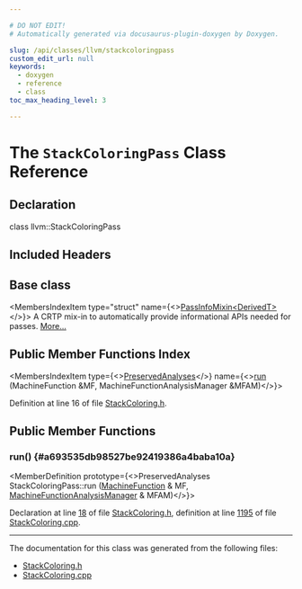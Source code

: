 ```yaml
---

# DO NOT EDIT!
# Automatically generated via docusaurus-plugin-doxygen by Doxygen.

slug: /api/classes/llvm/stackcoloringpass
custom_edit_url: null
keywords:
  - doxygen
  - reference
  - class
toc_max_heading_level: 3

---
```





# The `StackColoringPass` Class Reference

<DoxygenPage pluginConfig={pluginConfig}>



## Declaration

<CodeBlock>class llvm::StackColoringPass</CodeBlock>

## Included Headers

<IncludesList>
<IncludesListItem
  filePath="llvm/CodeGen/StackColoring.h"
  permalink="/docs/api/files/include/include/llvm/include/llvm/codegen/stackcoloring-h"
  isLocal="true" />
</IncludesList>

## Base class

<MembersIndex>

<MembersIndexItem
  type="struct"
  name={<><a href="/docs/api/structs/llvm/passinfomixin">PassInfoMixin&lt;DerivedT&gt;</a></>}>
A CRTP mix-in to automatically provide informational APIs needed for passes. <a href="/docs/api/structs/llvm/passinfomixin/#details">More...</a>
</MembersIndexItem>

</MembersIndex>

## Public Member Functions Index

<MembersIndex>

<MembersIndexItem
  type={<><a href="/docs/api/classes/llvm/preservedanalyses">PreservedAnalyses</a></>}
  name={<><a href="#a693535db98527be92419386a4baba10a">run</a> (MachineFunction &amp;MF, MachineFunctionAnalysisManager &amp;MFAM)</>}>
</MembersIndexItem>

</MembersIndex>


Definition at line 16 of file <a href="/docs/api/files/include/include/llvm/include/llvm/codegen/stackcoloring-h">StackColoring.h</a>.

<SectionDefinition>

## Public Member Functions

### run() {#a693535db98527be92419386a4baba10a}

<MemberDefinition
  prototype={<>PreservedAnalyses StackColoringPass::run (<a href="/docs/api/classes/llvm/machinefunction">MachineFunction</a> &amp; MF, <a href="/docs/api/namespaces/llvm/#a064825a8817522ca733ac413a7122d36">MachineFunctionAnalysisManager</a> &amp; MFAM)</>}>

Declaration at line <a href="/docs/api/files/include/include/llvm/include/llvm/codegen/stackcoloring-h/#l00018">18</a> of file <a href="/docs/api/files/include/include/llvm/include/llvm/codegen/stackcoloring-h">StackColoring.h</a>, definition at line <a href="/docs/api/files/lib/lib/codegen/stackcoloring-cpp/#l01195">1195</a> of file <a href="/docs/api/files/lib/lib/codegen/stackcoloring-cpp">StackColoring.cpp</a>.
</MemberDefinition>

</SectionDefinition>

<hr/>

The documentation for this class was generated from the following files:

<ul>
<li><a href="/docs/api/files/include/include/llvm/include/llvm/codegen/stackcoloring-h">StackColoring.h</a></li>
<li><a href="/docs/api/files/lib/lib/codegen/stackcoloring-cpp">StackColoring.cpp</a></li>
</ul>

</DoxygenPage>
